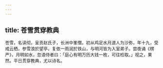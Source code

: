 ```yaml
---
---
---
```

title: 苍雪贯穿教典
---



苍雪，名读彻，呈贡赵氏子，长洲中峯僧。初从鸡足水月道人为沙弥，年十九，受戒云栖，参雪浪於望亭，复依一雨润於铁山，与明河皆为入室弟子。尝夜诵《楞严》，月明如水，忽语侍者曰：「庭心有明万历大钱一枚，可往检取。」视之，果然。平日贯穿教典，尤以诗名。